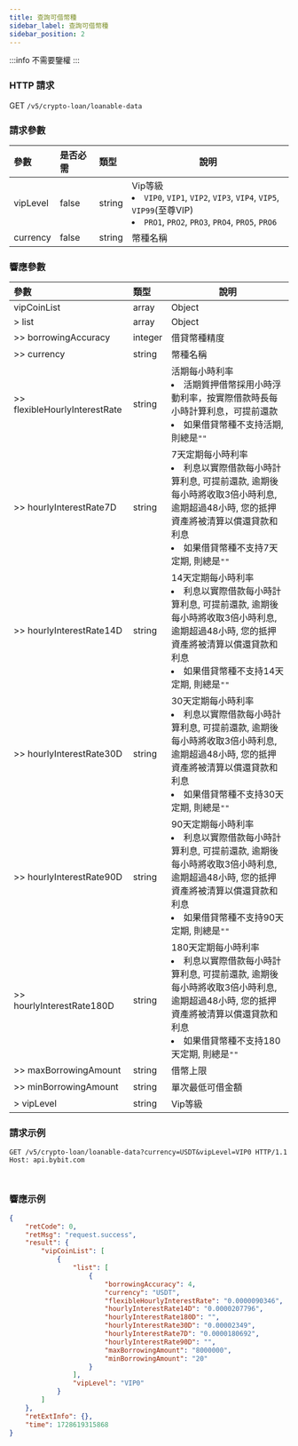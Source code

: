 ```yaml
---
title: 查詢可借幣種
sidebar_label: 查詢可借幣種
sidebar_position: 2
---
```

:::info
不需要鑒權
:::

### HTTP 請求
GET `/v5/crypto-loan/loanable-data`

### 請求參數
| 參數 | 是否必需 | 類型 | 說明|
|:----- |:-------|:-----|------ |
|vipLevel|false|string|Vip等級 <li>`VIP0`, `VIP1`, `VIP2`, `VIP3`, `VIP4`, `VIP5`, `VIP99`(至尊VIP)</li><li>`PRO1`, `PRO2`, `PRO3`, `PRO4`, `PRO5`, `PRO6`</li>|
|currency|false|string|幣種名稱|

### 響應參數
| 參數 | 類型 | 說明|
|:----- |:-----|----- |
|vipCoinList|array|Object|
|> list|array |Object |
|>> borrowingAccuracy|integer |借貸幣種精度|
|>> currency|string |幣種名稱|
|>> flexibleHourlyInterestRate|string |活期每小時利率<li>活期質押借幣採用小時浮動利率，按實際借款時長每小時計算利息，可提前還款</li><li>如果借貸幣種不支持活期, 則總是`""`</li>|
|>> hourlyInterestRate7D|string |7天定期每小時利率<li>利息以實際借款每小時計算利息, 可提前還款, 逾期後每小時將收取3倍小時利息, 逾期超過48小時, 您的抵押資產將被清算以償還貸款和利息</li><li>如果借貸幣種不支持7天定期, 則總是`""`</li>|
|>> hourlyInterestRate14D|string |14天定期每小時利率<li>利息以實際借款每小時計算利息, 可提前還款, 逾期後每小時將收取3倍小時利息, 逾期超過48小時, 您的抵押資產將被清算以償還貸款和利息</li><li>如果借貸幣種不支持14天定期, 則總是`""`</li>|
|>> hourlyInterestRate30D|string |30天定期每小時利率<li>利息以實際借款每小時計算利息, 可提前還款, 逾期後每小時將收取3倍小時利息, 逾期超過48小時, 您的抵押資產將被清算以償還貸款和利息</li><li>如果借貸幣種不支持30天定期, 則總是`""`</li>|
|>> hourlyInterestRate90D|string |90天定期每小時利率<li>利息以實際借款每小時計算利息, 可提前還款, 逾期後每小時將收取3倍小時利息, 逾期超過48小時, 您的抵押資產將被清算以償還貸款和利息</li><li>如果借貸幣種不支持90天定期, 則總是`""`</li>|
|>> hourlyInterestRate180D|string |180天定期每小時利率<li>利息以實際借款每小時計算利息, 可提前還款, 逾期後每小時將收取3倍小時利息, 逾期超過48小時, 您的抵押資產將被清算以償還貸款和利息</li><li>如果借貸幣種不支持180天定期, 則總是`""`</li>|
|>> maxBorrowingAmount|string |借幣上限|
|>> minBorrowingAmount|string |單次最低可借金額|
|> vipLevel|string |Vip等級 |

### 請求示例

<Tabs groupId="programming-languages">
<TabItem value="http" label="HTTP">

```http
GET /v5/crypto-loan/loanable-data?currency=USDT&vipLevel=VIP0 HTTP/1.1
Host: api.bybit.com
```

</TabItem>
<TabItem value="python" label="Python">

```python

```

</TabItem>

<TabItem value="Node" label="Node.js">

```n4js

```

</TabItem>
</Tabs>

### 響應示例

```json
{
    "retCode": 0,
    "retMsg": "request.success",
    "result": {
        "vipCoinList": [
            {
                "list": [
                    {
                        "borrowingAccuracy": 4,
                        "currency": "USDT",
                        "flexibleHourlyInterestRate": "0.0000090346",
                        "hourlyInterestRate14D": "0.0000207796",
                        "hourlyInterestRate180D": "",
                        "hourlyInterestRate30D": "0.00002349",
                        "hourlyInterestRate7D": "0.0000180692",
                        "hourlyInterestRate90D": "",
                        "maxBorrowingAmount": "8000000",
                        "minBorrowingAmount": "20"
                    }
                ],
                "vipLevel": "VIP0"
            }
        ]
    },
    "retExtInfo": {},
    "time": 1728619315868
}
```
